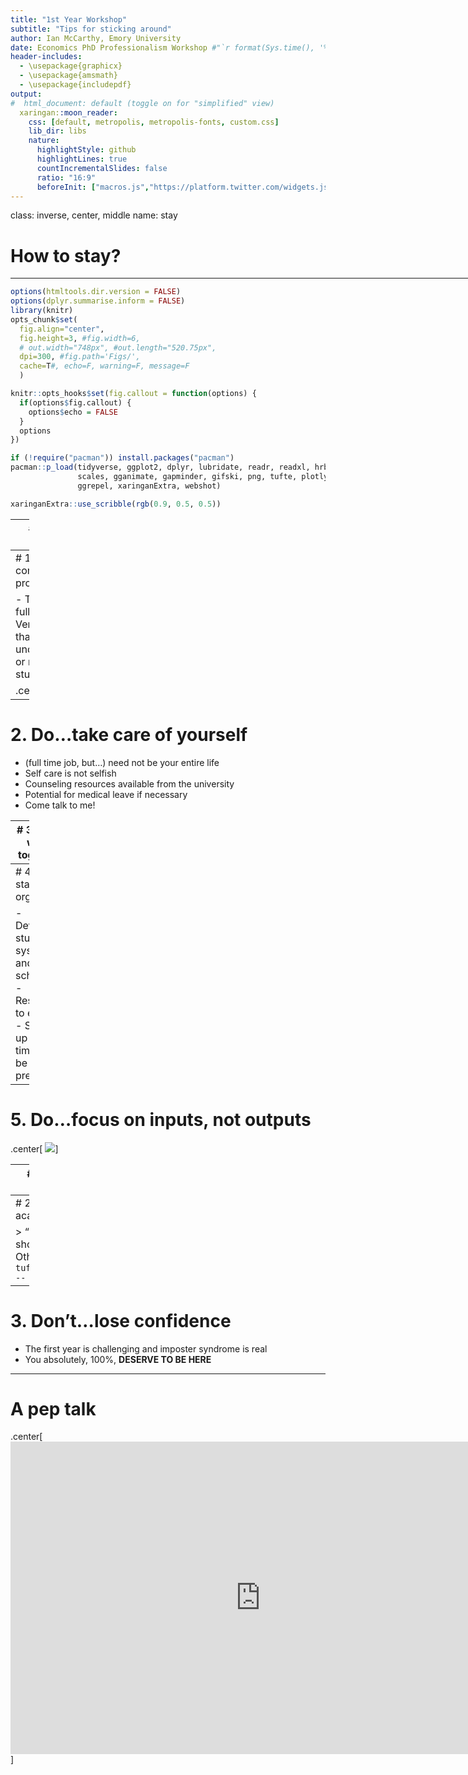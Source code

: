 ```yaml
---
title: "1st Year Workshop"
subtitle: "Tips for sticking around"
author: Ian McCarthy, Emory University
date: Economics PhD Professionalism Workshop #"`r format(Sys.time(), '%d %B %Y')`"
header-includes: 
  - \usepackage{graphicx}
  - \usepackage{amsmath}
  - \usepackage{includepdf}  
output:
#  html_document: default (toggle on for "simplified" view)
  xaringan::moon_reader:
    css: [default, metropolis, metropolis-fonts, custom.css] 
    lib_dir: libs
    nature:
      highlightStyle: github
      highlightLines: true
      countIncrementalSlides: false
      ratio: "16:9"
      beforeInit: ["macros.js","https://platform.twitter.com/widgets.js"]
---
```

class: inverse, center, middle
name: stay

# How to stay?

<html><div style='float:left'></div><hr color='#EB811B' size=1px width=1055px></html>


<!-- Adjust some CSS code for font size, maintain R code font size -->
<style type="text/css">
.remark-slide-content {
    font-size: 30px;
    padding: 1em 2em 1em 2em;    
}
.remark-code, .remark-inline-code { 
    font-size: 20px;
}
</style>


<!-- Set R options for how code chunks are displayed and load packages -->
```r
options(htmltools.dir.version = FALSE)
options(dplyr.summarise.inform = FALSE)
library(knitr)
opts_chunk$set(
  fig.align="center",  
  fig.height=3, #fig.width=6,
  # out.width="748px", #out.length="520.75px",
  dpi=300, #fig.path='Figs/',
  cache=T#, echo=F, warning=F, message=F
  )

knitr::opts_hooks$set(fig.callout = function(options) {
  if(options$fig.callout) {
    options$echo = FALSE
  }
  options
})

if (!require("pacman")) install.packages("pacman")
pacman::p_load(tidyverse, ggplot2, dplyr, lubridate, readr, readxl, hrbrthemes,
               scales, gganimate, gapminder, gifski, png, tufte, plotly, OECD,
               ggrepel, xaringanExtra, webshot)
```

```r
xaringanExtra::use_scribble(rgb(0.9, 0.5, 0.5))
```

---
# How to stay?

Conditional on a match, there are some definite dos and don'ts for succeeding in a PhD program.

---
# 1. Do...commit to the program

- This is your full time job
- Very different than life as an undergraduate or masters student

.center[
  ![](https://media.giphy.com/media/xTiTnooneW4SYfch8Y/giphy.gif)
]

---
# 2. Do...take care of yourself

- (full time job, but...) need not be your entire life
- Self care is not selfish
- Counseling resources available from the university
- Potential for medical leave if necessary
- Come talk to me!

---
# 3. Do...work together

- You are not here to compete with one another. We want **EVERYONE** to succeed! Help each other.
- Celebrate each others' successes
- Think and talk about research ideas together

---
# 4. Do...stay organized

- Develop a study system and schedule
- Respond to emails
- Show up on time and be present

---
# 5. Do...focus on inputs, not outputs

.center[
  ![](https://media.giphy.com/media/9ZvFhDkaAfyLe/giphy.gif)
]


---
# 1. Don't...isolate yourself

- Get to know your students and faculty
- Social interactions, group study, etc. can be complementary to your classroom success


---
# 2. Don't...think academia is zero-sum

> "It's not enough that I should succeed. 
> Other's must fail"
>
> `r tufte::quote_footer('--- Ghengis Khan')`


---
# 3. Don't...lose confidence

- The first year is challenging and imposter syndrome is real
- You absolutely, 100%, **DESERVE TO BE HERE**


---
# A pep talk

.center[
<iframe width="800" height="500" src="https://www.youtube.com/embed/l-gQLqv9f4o?controls=0&amp;start=0&end=147" frameborder="0" allow="accelerometer; autoplay; encrypted-media; gyroscope; picture-in-picture" allowfullscreen></iframe>
]

